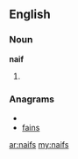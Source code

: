 ==English==
===Noun===
'''naif'''
# {{plural of|[[naif]]}}

===Anagrams===
* {{alphagram|afins}}
* [[fains#English|fains]]

[[ar:naifs]]
[[my:naifs]]
